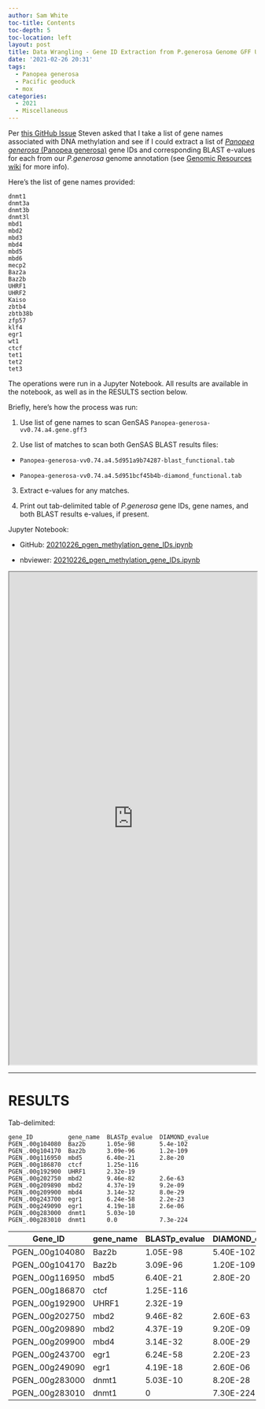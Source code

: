 ```yaml
---
author: Sam White
toc-title: Contents
toc-depth: 5
toc-location: left
layout: post
title: Data Wrangling - Gene ID Extraction from P.generosa Genome GFF Using Methylation Machinery List
date: '2021-02-26 20:31'
tags:
  - Panopea generosa
  - Pacific geoduck
  - mox
categories:
  - 2021
  - Miscellaneous
---
```

Per [this GitHub Issue](https://github.com/RobertsLab/resources/issues/1116) Steven asked that I take a list of gene names associated with DNA methylation and see if I could extract a list of [_Panopea generosa_ (Panopea generosa)](http://en.wikipedia.org/wiki/Geoduck) gene IDs and corresponding BLAST e-values for each from our _P.generosa_ genome annotation (see [Genomic Resources wiki](https://github.com/RobertsLab/resources/wiki/Genomic-Resources) for more info).

Here's the list of gene names provided:

```
dnmt1
dnmt3a
dnmt3b
dnmt3l
mbd1
mbd2
mbd3
mbd4
mbd5
mbd6
mecp2
Baz2a
Baz2b
UHRF1
UHRF2
Kaiso
zbtb4
zbtb38b
zfp57
klf4
egr1
wt1
ctcf
tet1
tet2
tet3
```

The operations were run in a Jupyter Notebook. All results are available in the notebook, as well as in the RESULTS section below.

Briefly, here's how the process was run:

1. Use list of gene names to scan GenSAS `Panopea-generosa-vv0.74.a4.gene.gff3`

2. Use list of matches to scan both GenSAS BLAST results files:

 - `Panopea-generosa-vv0.74.a4.5d951a9b74287-blast_functional.tab`

 - `Panopea-generosa-vv0.74.a4.5d951bcf45b4b-diamond_functional.tab`

 3. Extract e-values for any matches.

 4. Print out tab-delimited table of _P.generosa_ gene IDs, gene names, and both BLAST results e-values, if present.

Jupyter Notebook:

- GitHub: [20210226_pgen_methylation_gene_IDs.ipynb](https://github.com/RobertsLab/code/blob/master/notebooks/sam/20210226_pgen_methylation_gene_IDs.ipynb)

- nbviewer: [20210226_pgen_methylation_gene_IDs.ipynb](https://nbviewer.jupyter.org/github/RobertsLab/code/blob/master/notebooks/sam/20210226_pgen_methylation_gene_IDs.ipynb)

<iframe src="https://nbviewer.jupyter.org/github/RobertsLab/code/blob/master/notebooks/sam/20210226_pgen_methylation_gene_IDs.ipynb" width="100%" height="1000" scrolling="yes"></iframe>

---

# RESULTS



Tab-delimited:

```
gene_ID          gene_name  BLASTp_evalue  DIAMOND_evalue
PGEN_.00g104080  Baz2b      1.05e-98       5.4e-102
PGEN_.00g104170  Baz2b      3.09e-96       1.2e-109
PGEN_.00g116950  mbd5       6.40e-21       2.8e-20
PGEN_.00g186870  ctcf       1.25e-116
PGEN_.00g192900  UHRF1      2.32e-19
PGEN_.00g202750  mbd2       9.46e-82       2.6e-63
PGEN_.00g209890  mbd2       4.37e-19       9.2e-09
PGEN_.00g209900  mbd4       3.14e-32       8.0e-29
PGEN_.00g243700  egr1       6.24e-58       2.2e-23
PGEN_.00g249090  egr1       4.19e-18       2.6e-06
PGEN_.00g283000  dnmt1      5.03e-10
PGEN_.00g283010  dnmt1      0.0            7.3e-224
```

| Gene_ID         | gene_name | BLASTp_evalue | DIAMOND_evalue |
|-----------------|-----------|---------------|----------------|
| PGEN_.00g104080 | Baz2b     | 1.05E-98      | 5.40E-102      |
| PGEN_.00g104170 | Baz2b     | 3.09E-96      | 1.20E-109      |
| PGEN_.00g116950 | mbd5      | 6.40E-21      | 2.80E-20       |
| PGEN_.00g186870 | ctcf      | 1.25E-116     |                |
| PGEN_.00g192900 | UHRF1     | 2.32E-19      |                |
| PGEN_.00g202750 | mbd2      | 9.46E-82      | 2.60E-63       |
| PGEN_.00g209890 | mbd2      | 4.37E-19      | 9.20E-09       |
| PGEN_.00g209900 | mbd4      | 3.14E-32      | 8.00E-29       |
| PGEN_.00g243700 | egr1      | 6.24E-58      | 2.20E-23       |
| PGEN_.00g249090 | egr1      | 4.19E-18      | 2.60E-06       |
| PGEN_.00g283000 | dnmt1     | 5.03E-10      | 8.20E-28       |
| PGEN_.00g283010 | dnmt1     | 0             | 7.30E-224      |
